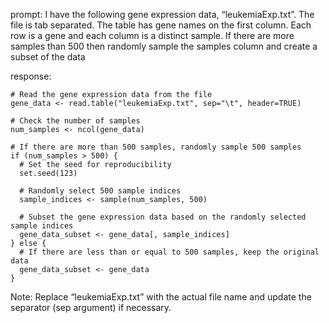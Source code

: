 prompt:
I have the following gene expression data, "leukemiaExp.txt". The file is tab separated. The table has gene names on the first column. Each row is a gene and each column is a distinct sample.  If there are more samples than 500 then randomly sample the samples column and create a subset of the data

response:
```
# Read the gene expression data from the file
gene_data <- read.table("leukemiaExp.txt", sep="\t", header=TRUE)

# Check the number of samples
num_samples <- ncol(gene_data)

# If there are more than 500 samples, randomly sample 500 samples
if (num_samples > 500) {
  # Set the seed for reproducibility
  set.seed(123)
  
  # Randomly select 500 sample indices
  sample_indices <- sample(num_samples, 500)
  
  # Subset the gene expression data based on the randomly selected sample indices
  gene_data_subset <- gene_data[, sample_indices]
} else {
  # If there are less than or equal to 500 samples, keep the original data
  gene_data_subset <- gene_data
}
```
Note: Replace "leukemiaExp.txt" with the actual file name and update the separator (sep argument) if necessary.
